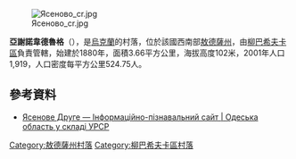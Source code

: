 [[Image:Ясеново_cr.jpg|right]]

'''亞謝諾韋德魯格'''（{{lang-uk|Ясенове Друге}}），是[[烏克蘭|烏克蘭]]的村落，位於該國西南部[[敖德薩州|敖德薩州]]，由[[柳巴希夫卡區|柳巴希夫卡區]]負責管轄，始建於1880年，面積3.66平方公里，海拔高度102米，2001年人口1,919，人口密度每平方公里524.75人。

{{coord|47|53|27|N|30|0|39|E|scale:30000|display=title}}

==參考資料==
* [http://imsu-odesa.com/mista-i-sela-odeskoi-oblasti/ljubashivskyj-rajon/jasenove-druge.html Ясенове Друге — Інформаційно-пізнавальний сайт | Одеська область у складі УРСР] {{Wayback|url=http://imsu-odesa.com/mista-i-sela-odeskoi-oblasti/ljubashivskyj-rajon/jasenove-druge.html |date=20191227221406 }}

{{DEFAULTSORT:Ясенове Друге}}
[[Category:敖德薩州村落|Category:敖德薩州村落]]
[[Category:柳巴希夫卡區村落|Category:柳巴希夫卡區村落]]


{{Odessa-geo-stub}}